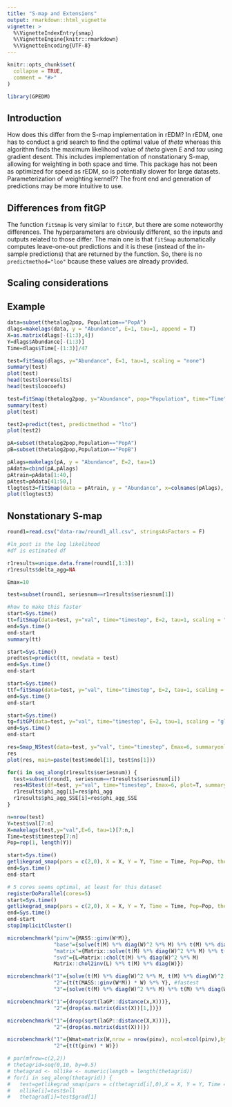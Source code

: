 ```yaml
---
title: "S-map and Extensions"
output: rmarkdown::html_vignette
vignette: >
  %\VignetteIndexEntry{smap}
  %\VignetteEngine{knitr::rmarkdown}
  %\VignetteEncoding{UTF-8}
---
```


```r
knitr::opts_chunk$set(
  collapse = TRUE,
  comment = "#>"
)
```

```r
library(GPEDM)
```

## Introduction

How does this differ from the S-map implementation in rEDM? In rEDM, one has to conduct a grid search to find the optimal value of $theta$ whereas this algorithm finds the maximum likelihood value of $theta$ given $E$ and $tau$ using gradient desent. This includes implementation of nonstationary S-map, allowing for weighting in both space and time. This package has not been as optimized for speed as rEDM, so is potentially slower for large datasets. Parameterization of weighting kernel?? The front end and generation of predictions may be more intuitive to use.

## Differences from fitGP

The function `fitSmap` is very similar to `fitGP`, but there are some noteworthy differences. The hyperparameters are obviously different, so the inputs and outputs related to those differ. The main one is that `fitSmap` automatically computes leave-one-out predictions and it is these (instead of the in-sample predictions) that are returned by the function. So, there is no `predictmethod="loo"` bcause these values are already provided. 

## Scaling considerations


## Example

```r
data=subset(thetalog2pop, Population=="PopA")
dlags=makelags(data, y = "Abundance", E=1, tau=1, append = T)
X=as.matrix(dlags[-(1:3),4])
Y=dlags$Abundance[-(1:3)]
Time=dlags$Time[-(1:3)]/47

test=fitSmap(dlags, y="Abundance", E=1, tau=1, scaling = "none")
summary(test)
plot(test)
head(test$looresults)
head(test$loocoefs)

test=fitSmap(thetalog2pop, y="Abundance", pop="Population", time="Time", E=2, tau=1, scaling = "local")
summary(test)
plot(test)

test2=predict(test, predictmethod = "lto")
plot(test2)

pA=subset(thetalog2pop,Population=="PopA")
pB=subset(thetalog2pop,Population=="PopB")

pAlags=makelags(pA, y = "Abundance", E=2, tau=1)
pAdata=cbind(pA,pAlags)
pAtrain=pAdata[1:40,]
pAtest=pAdata[41:50,]
tlogtest3=fitSmap(data = pAtrain, y = "Abundance", x=colnames(pAlags), time = "Time", newdata = pAtest)
plot(tlogtest3)
```


## Nonstationary S-map

```r
round1=read.csv("data-raw/round1_all.csv", stringsAsFactors = F)

#ln_post is the log likelihood
#df is estimated df

r1results=unique.data.frame(round1[,1:3])
r1results$delta_agg=NA

Emax=10

test=subset(round1, seriesnum==r1results$seriesnum[1])

#how to make this faster
start=Sys.time()
tt=fitSmap(data=test, y="val", time="timestep", E=2, tau=1, scaling = "none", parallel = F)
end=Sys.time()
end-start
summary(tt)

start=Sys.time()
predtest=predict(tt, newdata = test)
end=Sys.time()
end-start

start=Sys.time()
ttf=fitSmap(data=test, y="val", time="timestep", E=2, tau=1, scaling = "none", thetafixed = 2)
end=Sys.time()
end-start

start=Sys.time()
tg=fitGP(data=test, y="val", time="timestep", E=2, tau=1, scaling = "global")
end=Sys.time()
end-start

res=Smap_NStest(data=test, y="val", time="timestep", Emax=6, summaryonly=T, scaling = "none")
res
plot(res, main=paste(test$model[1], test$ns[1]))

for(i in seq_along(r1results$seriesnum)) {
  test=subset(round1, seriesnum==r1results$seriesnum[i])
  res=NStest(df=test, y="val", time="timestep", Emax=6, plot=T, summaryonly=T, name=paste(test$model[1], test$ns[1]))
  r1results$phi_agg[i]=res$phi_agg
  r1results$phi_agg_SSE[i]=res$phi_agg_SSE
}

n=nrow(test)
Y=test$val[7:n]
X=makelags(test,y="val",E=6, tau=1)[7:n,]
Time=test$timestep[7:n]
Pop=rep(1, length(Y))

start=Sys.time()
getlikegrad_smap(pars = c(2,0), X = X, Y = Y, Time = Time, Pop=Pop, thetafixed = NULL, deltafixed = 0, returnpreds = F, parallel = F, exclradius = 0)
end=Sys.time()
end-start

# 5 cores seems optimal, at least for this dataset
registerDoParallel(cores=5)
start=Sys.time()
getlikegrad_smap(pars = c(2,0), X = X, Y = Y, Time = Time, Pop=Pop, thetafixed = NULL, deltafixed = 0, returngradonly = T, exclradius = 0)
end=Sys.time()
end-start
stopImplicitCluster()

microbenchmark("pinv"={MASS::ginv(W*M)},
               "base"={solve(t(M) %*% diag(W)^2 %*% M) %*% t(M) %*% diag(W)},
               "matrix"={Matrix::solve(t(M) %*% diag(W)^2 %*% M) %*% t(M) %*% diag(W)},
               "svd"={L=Matrix::chol(t(M) %*% diag(W)^2 %*% M)
               Matrix::chol2inv(L) %*% t(M) %*% diag(W)})

microbenchmark("1"={solve(t(M) %*% diag(W)^2 %*% M, t(M) %*% diag(W)^2 %*% Y)},
               "2"={t(t(MASS::ginv(W*M)) * W) %*% Y}, #fastest
               "3"={solve(t(M) %*% diag(W)^2 %*% M) %*% t(M) %*% diag(W)^2 %*% Y})

microbenchmark("1"={drop(sqrt(laGP::distance(x,X)))},
               "2"={drop(as.matrix(dist(X))[1,])})

microbenchmark("1"={drop(sqrt(laGP::distance(X,X)))},
               "2"={drop(as.matrix(dist(X)))})

microbenchmark("1"={Wmat=matrix(W,nrow = nrow(pinv), ncol=ncol(pinv),byrow = T); multMat(pinv, Wmat)},
               "2"={t(t(pinv) * W)})

# par(mfrow=c(2,2))
# thetagrid=seq(0,10, by=0.5)
# thetagrad <- nllike <- numeric(length = length(thetagrid))
# for(i in seq_along(thetagrid)) {
#   test=getlikegrad_smap(pars = c(thetagrid[i],0),X = X, Y = Y, Time = Time, thetafixed = NULL, deltafixed = 0, returngradonly = T)
#   nllike[i]=test$nll
#   thetagrad[i]=test$grad[1]
```


